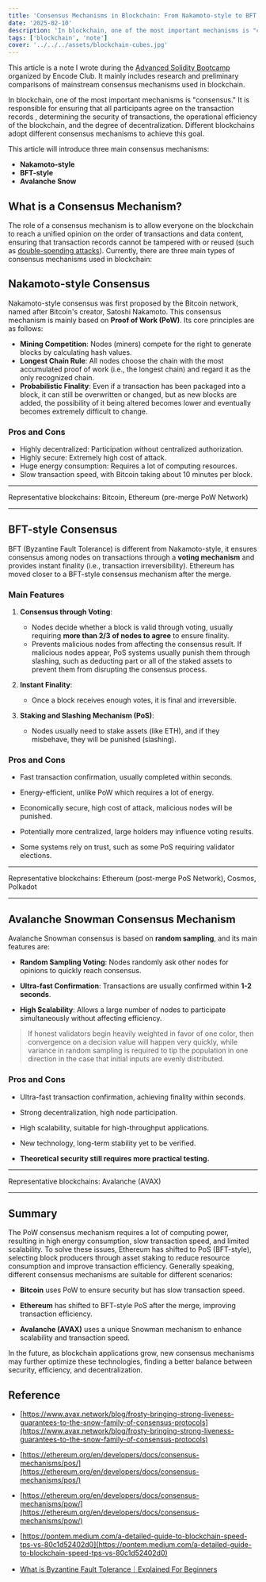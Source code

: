 ```yaml
---
title: 'Consensus Mechanisms in Blockchain: From Nakamoto-style to BFT'
date: '2025-02-10'
description: 'In blockchain, one of the most important mechanisms is "consensus." It ensures that all participants agree on the transaction records, determining the security of transactions, the operational efficiency of the blockchain, and the degree of decentralization. Different blockchains adopt different consensus mechanisms to achieve this goal.'
tags: ['blockchain', 'note']
cover: '../../../assets/blockchain-cubes.jpg'
---
```


This article is a note I wrote during the [Advanced Solidity Bootcamp](https://www.encode.club/advanced-solidity-bootcamp/) organized by Encode Club. It mainly includes research and preliminary comparisons of mainstream consensus mechanisms used in blockchain.

In blockchain, one of the most important mechanisms is "consensus." It is responsible for <Notation type="underline" color="yellow"> ensuring that all participants agree on the transaction records </Notation>, determining the security of transactions, the operational efficiency of the blockchain, and the degree of decentralization. Different blockchains adopt different consensus mechanisms to achieve this goal.

This article will introduce three main consensus mechanisms:

- **Nakamoto-style**
- **BFT-style**
- **Avalanche Snow**

## What is a Consensus Mechanism?

The role of a consensus mechanism is to allow everyone on the blockchain to reach a unified opinion on the order of transactions and data content, ensuring that transaction records cannot be tampered with or reused (such as [double-spending attacks](https://ethereum.org/en/glossary/#double-spend)). Currently, there are three main types of consensus mechanisms used in blockchain:

## Nakamoto-style Consensus

Nakamoto-style consensus was first proposed by the Bitcoin network, named after Bitcoin's creator, Satoshi Nakamoto. <Notation type="underline" color="yellow">This consensus mechanism is mainly based on **Proof of Work (PoW)**</Notation>. Its core principles are as follows:

- **Mining Competition**: Nodes (miners) compete for the right to generate blocks by calculating hash values.
- **Longest Chain Rule**: All nodes choose the chain with the most accumulated proof of work (i.e., the longest chain) and regard it as the only recognized chain.
- **Probabilistic Finality**: Even if a transaction has been packaged into a block, it can still be overwritten or changed, <Notation type="underline" color="yellow">but as new blocks are added, the possibility of it being altered becomes lower and eventually becomes extremely difficult to change.</Notation>

### Pros and Cons

- Highly decentralized: Participation without centralized authorization.
- Highly secure: Extremely high cost of attack.
- Huge energy consumption: Requires a lot of computing resources.
- Slow transaction speed, with Bitcoin taking about 10 minutes per block.

---
Representative blockchains: Bitcoin, Ethereum (pre-merge PoW Network)


---

## BFT-style Consensus

BFT (Byzantine Fault Tolerance) is different from Nakamoto-style, <Notation type="underline" color="yellow">it ensures consensus among nodes on transactions through a **voting mechanism** and provides instant finality (i.e., transaction irreversibility)</Notation>. Ethereum has moved closer to a BFT-style consensus mechanism after the merge.
### Main Features

1. **Consensus through Voting**:
    - Nodes decide whether a block is valid through voting, usually requiring **more than 2/3 of nodes to agree** to ensure finality.
    - Prevents malicious nodes from affecting the consensus result. If malicious nodes appear, PoS systems usually punish them through slashing, such as deducting part or all of the staked assets to prevent them from disrupting the consensus process.

2. **Instant Finality**:

    - Once a block receives enough votes, it is final and irreversible.

3. **Staking and Slashing Mechanism (PoS)**:

    - Nodes usually need to stake assets (like ETH), and if they misbehave, they will be punished (slashing).

### Pros and Cons

- Fast transaction confirmation, usually completed within seconds.

- Energy-efficient, unlike PoW which requires a lot of energy.

- Economically secure, high cost of attack, malicious nodes will be punished.

- Potentially more centralized, large holders may influence voting results.

- Some systems rely on trust, such as some PoS requiring validator elections.

---
Representative blockchains: Ethereum (post-merge PoS Network), Cosmos, Polkadot


---

## Avalanche Snowman Consensus Mechanism

<Notation type="underline" color="yellow">Avalanche Snowman consensus is based on **random sampling**</Notation>, and its main features are:

- **Random Sampling Voting**: Nodes randomly ask other nodes for opinions to quickly reach consensus.

- **Ultra-fast Confirmation**: Transactions are usually confirmed within **1-2 seconds**.

- **High Scalability**: Allows a large number of nodes to participate simultaneously without affecting efficiency.

> If honest validators begin heavily weighted in favor of one color, then convergence on a decision value will happen very quickly, while variance in random sampling is required to tip the population in one direction in the case that initial inputs are evenly distributed.
>
>


### Pros and Cons

- Ultra-fast transaction confirmation, achieving finality within seconds.

- Strong decentralization, high node participation.

- High scalability, suitable for high-throughput applications.

- New technology, long-term stability yet to be verified.

- **Theoretical security still requires more practical testing.**

---
Representative blockchains: Avalanche (AVAX)


---

## Summary

The PoW consensus mechanism requires a lot of computing power, resulting in high energy consumption, slow transaction speed, and limited scalability. <Notation type="underline" color="yellow">To solve these issues, Ethereum has shifted to PoS (BFT-style), selecting block producers through asset staking to reduce resource consumption and improve transaction efficiency.</Notation>
Generally speaking, different consensus mechanisms are suitable for different scenarios:

- **Bitcoin** uses PoW to ensure security but has slow transaction speed.

- **Ethereum** has shifted to BFT-style PoS after the merge, improving transaction efficiency.

- **Avalanche (AVAX)** uses a unique Snowman mechanism to enhance scalability and transaction speed.

In the future, as blockchain applications grow, new consensus mechanisms may further optimize these technologies, finding a better balance between security, efficiency, and decentralization.



## Reference

- [https://www.avax.network/blog/frosty-bringing-strong-liveness-guarantees-to-the-snow-family-of-consensus-protocols](https://www.avax.network/blog/frosty-bringing-strong-liveness-guarantees-to-the-snow-family-of-consensus-protocols)

- [https://ethereum.org/en/developers/docs/consensus-mechanisms/pos/](https://ethereum.org/en/developers/docs/consensus-mechanisms/pos/)

- [https://ethereum.org/en/developers/docs/consensus-mechanisms/pow/](https://ethereum.org/en/developers/docs/consensus-mechanisms/pow/)

- [https://pontem.medium.com/a-detailed-guide-to-blockchain-speed-tps-vs-80c1d52402d0](https://pontem.medium.com/a-detailed-guide-to-blockchain-speed-tps-vs-80c1d52402d0)

- [What is Byzantine Fault Tolerance｜Explained For Beginners](https://www.youtube.com/watch?v=VWG9xcwjxUg)